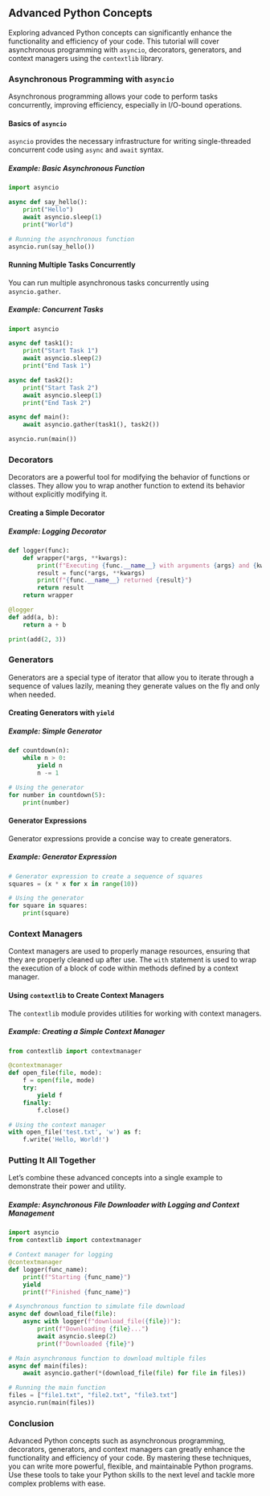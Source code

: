## Advanced Python Concepts

Exploring advanced Python concepts can significantly enhance the functionality and efficiency of your code. This tutorial will cover asynchronous programming with `asyncio`, decorators, generators, and context managers using the `contextlib` library.

### Asynchronous Programming with `asyncio`

Asynchronous programming allows your code to perform tasks concurrently, improving efficiency, especially in I/O-bound operations.

#### Basics of `asyncio`

`asyncio` provides the necessary infrastructure for writing single-threaded concurrent code using `async` and `await` syntax.

##### Example: Basic Asynchronous Function

```python
import asyncio

async def say_hello():
    print("Hello")
    await asyncio.sleep(1)
    print("World")

# Running the asynchronous function
asyncio.run(say_hello())
```

#### Running Multiple Tasks Concurrently

You can run multiple asynchronous tasks concurrently using `asyncio.gather`.

##### Example: Concurrent Tasks

```python
import asyncio

async def task1():
    print("Start Task 1")
    await asyncio.sleep(2)
    print("End Task 1")

async def task2():
    print("Start Task 2")
    await asyncio.sleep(1)
    print("End Task 2")

async def main():
    await asyncio.gather(task1(), task2())

asyncio.run(main())
```

### Decorators

Decorators are a powerful tool for modifying the behavior of functions or classes. They allow you to wrap another function to extend its behavior without explicitly modifying it.

#### Creating a Simple Decorator

##### Example: Logging Decorator

```python
def logger(func):
    def wrapper(*args, **kwargs):
        print(f"Executing {func.__name__} with arguments {args} and {kwargs}")
        result = func(*args, **kwargs)
        print(f"{func.__name__} returned {result}")
        return result
    return wrapper

@logger
def add(a, b):
    return a + b

print(add(2, 3))
```

### Generators

Generators are a special type of iterator that allow you to iterate through a sequence of values lazily, meaning they generate values on the fly and only when needed.

#### Creating Generators with `yield`

##### Example: Simple Generator

```python
def countdown(n):
    while n > 0:
        yield n
        n -= 1

# Using the generator
for number in countdown(5):
    print(number)
```

#### Generator Expressions

Generator expressions provide a concise way to create generators.

##### Example: Generator Expression

```python
# Generator expression to create a sequence of squares
squares = (x * x for x in range(10))

# Using the generator
for square in squares:
    print(square)
```

### Context Managers

Context managers are used to properly manage resources, ensuring that they are properly cleaned up after use. The `with` statement is used to wrap the execution of a block of code within methods defined by a context manager.

#### Using `contextlib` to Create Context Managers

The `contextlib` module provides utilities for working with context managers.

##### Example: Creating a Simple Context Manager

```python
from contextlib import contextmanager

@contextmanager
def open_file(file, mode):
    f = open(file, mode)
    try:
        yield f
    finally:
        f.close()

# Using the context manager
with open_file('test.txt', 'w') as f:
    f.write('Hello, World!')
```

### Putting It All Together

Let's combine these advanced concepts into a single example to demonstrate their power and utility.

##### Example: Asynchronous File Downloader with Logging and Context Management

```python
import asyncio
from contextlib import contextmanager

# Context manager for logging
@contextmanager
def logger(func_name):
    print(f"Starting {func_name}")
    yield
    print(f"Finished {func_name}")

# Asynchronous function to simulate file download
async def download_file(file):
    async with logger(f"download_file({file})"):
        print(f"Downloading {file}...")
        await asyncio.sleep(2)
        print(f"Downloaded {file}")

# Main asynchronous function to download multiple files
async def main(files):
    await asyncio.gather(*(download_file(file) for file in files))

# Running the main function
files = ["file1.txt", "file2.txt", "file3.txt"]
asyncio.run(main(files))
```

### Conclusion

Advanced Python concepts such as asynchronous programming, decorators, generators, and context managers can greatly enhance the functionality and efficiency of your code. By mastering these techniques, you can write more powerful, flexible, and maintainable Python programs. Use these tools to take your Python skills to the next level and tackle more complex problems with ease.
